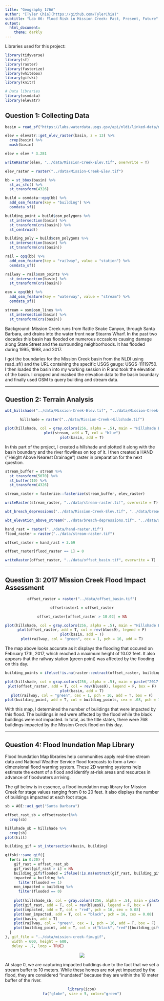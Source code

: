 ```yaml
---
title: "Geography 176A"
author: "[Tyler Chia](https://github.com/TylerChia)"
subtitle: "Lab 06: Flood Risk in Mission Creek: Past, Present, Future"
output:
  html_document:
    theme: darkly
---
```

  
Libraries used for this project:
```r
library(tidyverse)
library(sf)       
library(raster)   
library(fasterize) 
library(whitebox)  
library(gifski)
library(knitr)

# Data libraries
library(osmdata)   
library(elevatr) 
```


## Question 1: Collecting Data
```r
basin = read_sf("https://labs.waterdata.usgs.gov/api/nldi/linked-data/nwissite/USGS-11119750/basin")

elev = elevatr::get_elev_raster(basin, z = 13) %>% 
  crop(basin) %>% 
  mask(basin)

elev = elev * 3.281

```

```r
writeRaster(elev, "../data/Mission-Creek-Elev.tif", overwrite = T)
```

```r
elev_raster = raster("../data/Mission-Creek-Elev.tif")

bb = st_bbox(basin) %>% 
  st_as_sfc() %>% 
  st_transform(4326)

build = osmdata::opq(bb) %>% 
  add_osm_feature(key = "building") %>% 
  osmdata_sf()

building_point = build$osm_polygons %>% 
  st_intersection(basin) %>% 
  st_transform(crs(basin)) %>% 
  st_centroid()

building_poly = build$osm_polygons %>% 
  st_intersection(basin) %>% 
  st_transform(crs(basin))

rail = opq(bb) %>% 
  add_osm_feature(key = "railway", value = "station") %>% 
  osmdata_sf()

railway = rail$osm_points %>% 
  st_intersection(basin) %>% 
  st_transform(crs(basin))

osm = opq(bb) %>% 
  add_osm_feature(key = "waterway", value = "stream") %>% 
  osmdata_sf()

stream = osm$osm_lines %>% 
  st_intersection(basin) %>% 
  st_transform(crs(basin))
```
Background: Mission Creek runs from Rattle Snake Canyon, through Santa Barbara, and drains into the water front near Stearns Wharf.  In the past two decades this basin has flooded on numerous occasions causing damage along State Street and the surrounding neighborhoods.  It has flooded during 1995, 1998, and 2017.


I got the boundaries for the Mission Creek basin from the NLDI using read_sf() and the URL containing the specific USGS gauge: USGS-11119750.  I then loaded the basin into my working session in R and took the elevation of the basin.  I cropped and masked the elevation data to the basin boundary and finally used OSM to query building and stream data.

*****

## Question 2: Terrain Analysis
```r
wbt_hillshade("../data/Mission-Creek-Elev.tif", "../data/Mission-Creek-Hillshade.tif")
```
 
 <center>
```r
hillshade = raster("../data/Mission-Creek-Hillshade.tif")

plot(hillshade, col = gray.colors(256, alpha = .5), main = "Hillshade Basin and Stream", legend = F, box = F)
plot(stream, add = T, col = "blue")
plot(basin, add = T)
```
</center>

In this part of the project, I created a hillshade and plotted it along with the basin boundary and the river flowlines on top of it.  I then created a HAND ("Height Above Nearest Drainage") raster in preparation for the next question.

```r
stream_buffer = stream %>% 
  st_transform(5070) %>% 
  st_buffer(10) %>% 
  st_transform(4326)

stream_raster = fasterize::fasterize(stream_buffer, elev_raster)

writeRaster(stream_raster, "../data/stream-raster.tif", overwrite = T)
```

```r
wbt_breach_depressions("../data/Mission-Creek-Elev.tif", "../data/breach-depressions.tif")

wbt_elevation_above_stream("../data/breach-depressions.tif", "../data/stream-raster.tif", "../data/hand-raster.tif")
```

```r
hand_rast = raster("../data/hand-raster.tif")
flood_raster = raster("../data/stream-raster.tif")

offset_raster = hand_rast + 3.69

offset_raster[flood_raster == 1] = 0

writeRaster(offset_raster, "../data/offset_basin.tif", overwrite = T)

```

*****

## Question 3: 2017 Mission Creek Flood Impact Assessment
<center>
```r
offset_raster = raster("../data/offset_basin.tif")

offsetraster1 = offset_raster

offset_raster[offset_raster > 10.02] = NA

plot(hillshade, col = gray.colors(256, alpha = .5), main = "Hillshade Basin and Flood", legend = F, box =F)
plot(offset_raster, add = T, col = rev(blues9), legend = F)
plot(basin, add = T)
plot(railway, col = "green", cex = 1, pch = 16, add = T)
```
</center>

The map above looks accurate as it displays the flooding that occured on February 17th, 2017, which reached a maximum height of 10.02 feet.  It also appears that the railway station (green point) was affected by the flooding on this day.

<center>
```r
building_points = ifelse(!is.na(raster::extract(offset_raster, building_point)), "red", "black")

plot(hillshade, col = gray.colors(256, alpha = .5), main = paste("2017 Mission Creek Basin Flood Affected", sum(building_points == "red"), "Buildings"), legend = F, box =F)
plot(offset_raster, add = T, col = rev(blues9), legend = F, box = F)
plot(basin, add = T)
plot(railway, col = "green", cex = 1, pch = 16, add = T, box = F)
plot(building_point, add = T, col = building_points, cex = .08, pch = 16)
```
</center>

With this map, I determined the number of buildings that were impacted by this flood.  The buildings in red were affected by the flood while the black buildings were not impacted.  In total, as the title states, there were 768 buildings impacted by the Mission Creek flood on this day.

*****

## Question 4: Flood Inundation Map Library

Flood Inundation Map libraries help communities apply real-time stream data and National Weather Service flood forecasts to form a two-dimensional flood warning system. These 2D warning systems help estimate the extent of a flood and identify at-risk areas and resources in advance of floodwaters arriving.


The gif below is in essence, a flood inundation map library for Mission Creek for stage values ranging from 0 to 20 feet.  It also displays the number of buildings impacted at each foot stage.
```r
sb = AOI::aoi_get("Santa Barbara")

offset_rast_sb = offsetraster1%>% 
  crop(sb)

hillshade_sb = hillshade %>% 
  crop(sb)
plot(hill)

building_gif = st_intersection(basin, building)

gifski::save_gif({
  for(i in 0:20) {
    gif_rast = offset_rast_sb
    gif_rast[gif_rast > i] = NA
    building_gif$flooded = ifelse(!is.na(extract(gif_rast, building_gif)), 1, 0)
    impacted = building %>% 
      filter(flooded == 1)
    non_impacted = building %>% 
      filter(flooded == 0)
    
    plot(hillshade_sb, col = gray.colors(256, alpha = .5), main = paste(sum(building$flooded == 1), "Impacted Buildings,", i, "Foot Stage"), legend = F, box =F, axes = F)
    plot(gif_rast, add = T, col = rev(blues9), legend = F, box = F)
    plot(impacted, add = T, col = "red", pch = 16, cex = 0.08)
    plot(non_impacted, add = T, col = "black", pch = 16, cex = 0.08)
    plot(basin, add = T)
    plot(railway, col = "green", cex = 1, pch = 16, add = T, box = F)
    plot(building_point, add = T, col = c("black", "red")[building_gif$flooded], cex = .2, pch = 16)
  }
}, gif_file = "../data/mission-creek-fim.gif",
   width = 600, height = 600, 
   delay = .7, loop = TRUE)
```

<center>
![](../data/mission-creek-fim.gif)
</center>

At stage 0, we are capturing impacted buildings due to the fact that we set a stream buffer to 10 meters.  While these homes are not yet impacted by the flood, they are considered "inundated" because they are within the 10 meter buffer of the river.

<center>
```r
library(icon)
fa("globe", size = 5, color="green")
```
</center>

